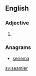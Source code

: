 ==English==

===Adjective===
{{head|en}}

# {{en-comparative of|seamy}}

===Anagrams===
* [[seriema#English|seriema]]

[[sv:seamier]]